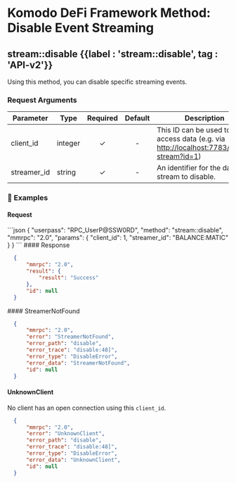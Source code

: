 
# Komodo DeFi Framework Method: Disable Event Streaming

## stream::disable {{label : 'stream::disable', tag : 'API-v2'}}

Using this method, you can disable specific streaming events.

### Request Arguments

| Parameter    | Type    | Required | Default | Description                                                                                                                      |
| ------------ | ------- | :------: | :-----: | -------------------------------------------------------------------------------------------------------------------------------- |
| client\_id   | integer |     ✓    |    -    | This ID can be used to access data (e.g. via [http://localhost:7783/event-stream?id=1](http://localhost:7783/event-stream?id=1)) |
| streamer\_id | string  |     ✓    |    -    | An identifier for the data stream to disable.                                                                                    |

### 📌 Examples

#### Request

<CodeGroup title="" tag="POST" label="stream::disable" mm2MethodDecorate="true">
  ```json
  {
    "userpass": "RPC_UserP@SSW0RD",
    "method": "stream::disable",
    "mmrpc": "2.0",
    "params": {
      "client_id": 1,
      "streamer_id": "BALANCE:MATIC"
    }
  }
  ```
</CodeGroup>

<CollapsibleSection expandedText="Hide Response" collapsedText="Show Response">
  #### Response

  ```json
    {
        "mmrpc": "2.0",
        "result": {
            "result": "Success"
        },
        "id": null
    }
  ```
</CollapsibleSection>

<CollapsibleSection expandedText="Hide Errors" collapsedText="Show Errors">
  #### StreamerNotFound

  ```json
    {
        "mmrpc": "2.0",
        "error": "StreamerNotFound",
        "error_path": "disable",
        "error_trace": "disable:48]",
        "error_type": "DisableError",
        "error_data": "StreamerNotFound",
        "id": null
    }
  ```

  #### UnknownClient

  No client has an open connection using this `client_id`.

  ```json
    {
        "mmrpc": "2.0",
        "error": "UnknownClient",
        "error_path": "disable",
        "error_trace": "disable:48]",
        "error_type": "DisableError",
        "error_data": "UnknownClient",
        "id": null
    }
  ```
</CollapsibleSection>
